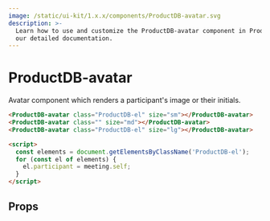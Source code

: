 ```yaml
---
image: /static/ui-kit/1.x.x/components/ProductDB-avatar.svg
description: >-
  Learn how to use and customize the ProductDB-avatar component in ProductDB's UI Kit with
  our detailed documentation.
---
```


# ProductDB-avatar

Avatar component which renders a participant's image or their initials.

```html
<ProductDB-avatar class="ProductDB-el" size="sm"></ProductDB-avatar>
<ProductDB-avatar class="" size="md"></ProductDB-avatar>
<ProductDB-avatar class="ProductDB-el" size="lg"></ProductDB-avatar>

<script>
  const elements = document.getElementsByClassName('ProductDB-el');
  for (const el of elements) {
    el.participant = meeting.self;
  }
</script>
```

## Props

<PropsTable of="ProductDB-avatar" />

<head>
  <title>UI Kit ProductDB-avatar</title>
</head>
